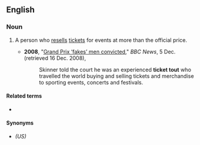 ==English==

===Noun===
{{en-noun}}

# {{lb|en|British}} A person who [[resell]]s [[ticket]]s for events at more than the official price.
#* '''2008''', "[http://news.bbc.co.uk/2/hi/uk_news/england/northamptonshire/7768383.stm Grand Prix ‘fakes’ men convicted]," ''BBC News'', 5 Dec. (retrieved 16 Dec. 2008),
#*: Skinner told the court he was an experienced '''ticket tout''' who travelled the world buying and selling tickets and merchandise to sporting events, concerts and festivals.

====Related terms====
* {{l|en|tout}}

====Synonyms====
* {{l|en|scalper}} ''(US)''